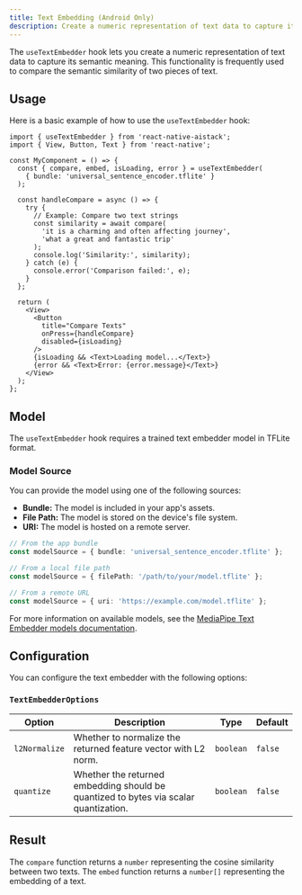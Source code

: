 ```yaml
---
title: Text Embedding (Android Only)
description: Create a numeric representation of text data to capture its semantic meaning.
---
```



The `useTextEmbedder` hook lets you create a numeric representation of text data to capture its semantic meaning. This functionality is frequently used to compare the semantic similarity of two pieces of text.

## Usage

Here is a basic example of how to use the `useTextEmbedder` hook:

```tsx
import { useTextEmbedder } from 'react-native-aistack';
import { View, Button, Text } from 'react-native';

const MyComponent = () => {
  const { compare, embed, isLoading, error } = useTextEmbedder(
    { bundle: 'universal_sentence_encoder.tflite' }
  );

  const handleCompare = async () => {
    try {
      // Example: Compare two text strings
      const similarity = await compare(
        'it is a charming and often affecting journey',
        'what a great and fantastic trip'
      );
      console.log('Similarity:', similarity);
    } catch (e) {
      console.error('Comparison failed:', e);
    }
  };

  return (
    <View>
      <Button
        title="Compare Texts"
        onPress={handleCompare}
        disabled={isLoading}
      />
      {isLoading && <Text>Loading model...</Text>}
      {error && <Text>Error: {error.message}</Text>}
    </View>
  );
};
```

## Model

The `useTextEmbedder` hook requires a trained text embedder model in TFLite format.

### Model Source

You can provide the model using one of the following sources:

- **Bundle:** The model is included in your app's assets.
- **File Path:** The model is stored on the device's file system.
- **URI:** The model is hosted on a remote server.

```ts
// From the app bundle
const modelSource = { bundle: 'universal_sentence_encoder.tflite' };

// From a local file path
const modelSource = { filePath: '/path/to/your/model.tflite' };

// From a remote URL
const modelSource = { uri: 'https://example.com/model.tflite' };
```

For more information on available models, see the [MediaPipe Text Embedder models documentation](https://ai.google.dev/edge/mediapipe/solutions/text/text_embedder/index#models).

## Configuration

You can configure the text embedder with the following options:

### `TextEmbedderOptions`

| Option        | Description                                                                                                                                                           | Type      | Default |
| ------------- | --------------------------------------------------------------------------------------------------------------------------------------------------------------------- | --------- | ------- |
| `l2Normalize` | Whether to normalize the returned feature vector with L2 norm.                                                                                                        | `boolean` | `false` |
| `quantize`    | Whether the returned embedding should be quantized to bytes via scalar quantization.                                                                                | `boolean` | `false` |

## Result

The `compare` function returns a `number` representing the cosine similarity between two texts. The `embed` function returns a `number[]` representing the embedding of a text.